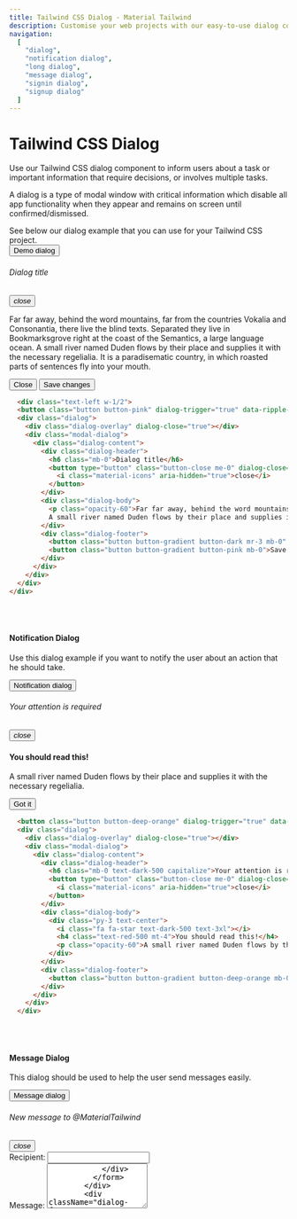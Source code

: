 ```yaml
---
title: Tailwind CSS Dialog - Material Tailwind
description: Customise your web projects with our easy-to-use dialog component for Tailwind CSS using Material Design guidelines.
navigation: 
  [
    "dialog",
    "notification dialog",
    "long dialog",
    "message dialog",
    "signin dialog",
    "signup dialog"
  ]
---
```


# Tailwind CSS Dialog

Use our Tailwind CSS dialog component to inform users about a task or important information that require decisions, or involves multiple tasks.

A dialog is a type of modal window with critical information which disable all app functionality when they appear and remains on screen until confirmed/dismissed.

See below our dialog example that you can use for your Tailwind CSS project.
<br/>
<ComponentCard id="dialog">
  <button className="button button-pink mx-auto flex" dialog-trigger="true" data-ripple-light="true">Demo dialog</button>
  <div className="dialog">
    <div className="dialog-overlay" dialog-close="true"></div>
    <div className="modal-dialog">
      <div className="dialog-content">
        <div className="dialog-header">
          <h6 className="mb-0">Dialog title</h6>
          <button type="button" className="button-close me-0" dialog-close="true" aria-label="Close">
            <i className="material-icons" aria-hidden="true">close</i>
          </button>
        </div>
        <div className="dialog-body">
          <p className="opacity-60">Far far away, behind the word mountains, far from the countries Vokalia and Consonantia, there live the blind texts. Separated they live in Bookmarksgrove right at the coast of the Semantics, a large language ocean.
          A small river named Duden flows by their place and supplies it with the necessary regelialia. It is a paradisematic country, in which roasted parts of sentences fly into your mouth.</p>
        </div>
        <div className="dialog-footer">
          <button className="button button-gradient button-dark mr-3 mb-0" dialog-close="true">Close</button>
          <button className="button button-gradient button-pink mb-0">Save changes</button>
        </div>
      </div>
    </div>
  </div>
</ComponentCard>

```html showLineNumbers
  <div class="text-left w-1/2">
  <button class="button button-pink" dialog-trigger="true" data-ripple-light="true">Demo dialog</button>
  <div class="dialog">
    <div class="dialog-overlay" dialog-close="true"></div>
    <div class="modal-dialog">
      <div class="dialog-content">
        <div class="dialog-header">
          <h6 class="mb-0">Dialog title</h6>
          <button type="button" class="button-close me-0" dialog-close="true" aria-label="Close">
            <i class="material-icons" aria-hidden="true">close</i>
          </button>
        </div>
        <div class="dialog-body">
          <p class="opacity-60">Far far away, behind the word mountains, far from the countries Vokalia and Consonantia, there live the blind texts. Separated they live in Bookmarksgrove right at the coast of the Semantics, a large language ocean.
          A small river named Duden flows by their place and supplies it with the necessary regelialia. It is a paradisematic country, in which roasted parts of sentences fly into your mouth.</p>
        </div>
        <div class="dialog-footer">
          <button class="button button-gradient button-dark mr-3 mb-0" dialog-close="true">Close</button>
          <button class="button button-gradient button-pink mb-0">Save changes</button>
        </div>
      </div>
    </div>
  </div>
</div>
```
<br/>
<br/>

#### Notification Dialog

Use this dialog example if you want to notify the user about an action that he should take.

<ComponentCard id="notification dialog">
  <button className="button button-deep-orange" dialog-trigger="true" data-ripple-light="true">Notification dialog</button>
  <div className="dialog">
    <div className="dialog-overlay" dialog-close="true"></div>
    <div className="modal-dialog">
      <div className="dialog-content">
        <div className="dialog-header">
          <h6 className="mb-0 text-dark-500 capitalize">Your attention is required</h6>
          <button type="button" className="button-close me-0" dialog-close="true" aria-label="Close">
            <i className="material-icons" aria-hidden="true">close</i>
          </button>
        </div>
        <div className="dialog-body">
          <div className="py-3 text-center">
            <i className="fa fa-star text-dark-500 text-3xl"></i>
            <h4 className="text-red-500 mt-4">You should read this!</h4>
            <p className="opacity-60">A small river named Duden flows by their place and supplies it with the necessary regelialia.</p>
          </div>
        </div>
        <div className="dialog-footer">
          <button className="button button-gradient button-pink mb-0">Got it</button>
        </div>
      </div>
    </div>
  </div>
</ComponentCard>

```html showLineNumbers
  <button class="button button-deep-orange" dialog-trigger="true" data-ripple-light="true">Notification dialog</button>
  <div class="dialog">
    <div class="dialog-overlay" dialog-close="true"></div>
    <div class="modal-dialog">
      <div class="dialog-content">
        <div class="dialog-header">
          <h6 class="mb-0 text-dark-500 capitalize">Your attention is required</h6>
          <button type="button" class="button-close me-0" dialog-close="true" aria-label="Close">
            <i class="material-icons" aria-hidden="true">close</i>
          </button>
        </div>
        <div class="dialog-body">
          <div class="py-3 text-center">
            <i class="fa fa-star text-dark-500 text-3xl"></i>
            <h4 class="text-red-500 mt-4">You should read this!</h4>
            <p class="opacity-60">A small river named Duden flows by their place and supplies it with the necessary regelialia.</p>
          </div>
        </div>
        <div class="dialog-footer">
          <button class="button button-gradient button-deep-orange mb-0">Got it</button>
        </div>
      </div>
    </div>
  </div>
```
<br/>
<br/>

#### Message Dialog

This dialog should be used to help the user send messages easily.

<ComponentCard id="message dialog">
  <button className="button button-green" dialog-trigger="true" data-ripple-light="true">Message dialog</button>
  <div className="dialog">
    <div className="dialog-overlay" dialog-close="true"></div>
    <div className="modal-dialog">
      <div className="dialog-content">
        <div className="dialog-header">
          <h6 className="mb-0 text-dark-500 capitalize">New message to @MaterialTailwind</h6>
          <button type="button" className="button-close me-0" dialog-close="true" aria-label="Close">
            <i className="material-icons" aria-hidden="true">close</i>
          </button>
        </div>
        <div className="dialog-body">
          <form action="role">
            <div className="input-group input-group-static my-3">
              <label>Recipient:</label>
              <input type="email" className="form-control" />
            </div>
            <div className="input-group input-group-static my-3">
              <label>Message:</label>
              <textarea type="email" className="form-control" rows="5" />
            </div>
          </form>
        </div>
        <div className="dialog-footer">
          <button className="button button-gradient button-green mb-0">Send</button>
        </div>
      </div>
    </div>
  </div>
</ComponentCard>

```html showLineNumbers
  <button class="button button-green" dialog-trigger="true" data-ripple-light="true">Message dialog</button>
  <div class="dialog">
    <div class="dialog-overlay" dialog-close="true"></div>
    <div class="modal-dialog">
      <div class="dialog-content">
        <div class="dialog-header">
          <h6 class="mb-0 text-dark-500 capitalize">New message to @MaterialTailwind</h6>
          <button type="button" class="button-close me-0" dialog-close="true" aria-label="Close">
            <i class="material-icons" aria-hidden="true">close</i>
          </button>
        </div>
        <div class="dialog-body">
          <form action="role">
            <div class="input-group input-group-static my-3">
              <label>Recipient:</label>
              <input type="email" class="form-control" />
            </div>
            <div class="input-group input-group-static my-3">
              <label>Message:</label>
              <textarea type="email" class="form-control" rows="5" />
            </div>
          </form>
        </div>
        <div class="dialog-footer">
          <button class="button button-gradient button-green mb-0">Send</button>
        </div>
      </div>
    </div>
  </div>
```
<br/>
<br/>

#### Long Dialog

Use this dialog example to notify the user with longer informational messages.

<ComponentCard id="long dialog">
  <button className="button button-pink" dialog-trigger="true" data-ripple-light="true">Long dialog</button>
  <div className="dialog">
    <div className="dialog-overlay" dialog-close="true"></div>
    <div className="modal-dialog">
      <div className="dialog-content">
        <div className="dialog-header">
          <h5 className="mb-0 text-dark-500 capitalize">Modal title</h5>
          <button type="button" className="button-close me-0" dialog-close="true" aria-label="Close">
            <i className="material-icons" aria-hidden="true">close</i>
          </button>
        </div>
        <div className="dialog-body">
          <p className="opacity-60">I always felt like I could do anything. That’s the main thing people are controlled by! Thoughts- their perception of themselves! They're slowed down by their perception of themselves. If you're taught you can’t do anything, you won’t do anything. I was taught I could do everything.</p>
          <br/><br/>
          <p className="opacity-60">As we live, our hearts turn colder. Cause pain is what we go through as we become older. We get insulted by others, lose trust for those others. We get back stabbed by friends. It becomes harder for us to give others a hand. We get our heart broken by people we love, even that we give them all we have. Then we lose family over time. What else could rust the heart more over time? Blackgold.</p>
          <br/><br/>
          <p className="opacity-60">We’re not always in the position that we want to be at. We’re constantly growing. We’re constantly making mistakes. We’re constantly trying to express ourselves and actualize our dreams. If you have the opportunity to play this game of life you need to appreciate every moment. A lot of people don’t appreciate the moment until it’s passed.</p>
          <br/><br/>
          <p className="opacity-60">There’s nothing I really wanted to do in life that I wasn’t able to get good at. That’s my skill. I’m not really specifically talented at anything except for the ability to learn. That’s what I do. That’s what I’m here for. Don’t be afraid to be wrong because you can’t learn anything from a compliment.</p>
          <br/><br/>
          <p className="opacity-60">It really matters and then like it really doesn’t matter. What matters is the people who are sparked by it. And the people who are like offended by it, it doesn’t matter. Because it's about motivating the doers. Because I’m here to follow my dreams and inspire other people to follow their dreams, too.</p>
          <br/><br/>
          <p className="opacity-60">The time is now for it to be okay to be great. People in this world shun people for being great. For being a bright color. For standing out. But the time is now to be okay to be the greatest you. Would you believe in what you believe in, if you were the only one who believed it?</p>
        </div>
        <div className="dialog-footer">
          <button className="button button-gradient button-dark mr-3 mb-0" dialog-close="true">Close</button>
          <button className="button button-gradient button-pink mb-0">Save changes</button>
        </div>
      </div>
    </div>
  </div>
</ComponentCard>

```html showLineNumbers
  <button class="button button-pink" dialog-trigger="true" data-ripple-light="true">Long dialog</button>
  <div class="dialog">
    <div class="dialog-overlay" dialog-close="true"></div>
    <div class="modal-dialog">
      <div class="dialog-content">
        <div class="dialog-header">
          <h5 class="mb-0 text-dark-500 capitalize">Modal title</h5>
          <button type="button" class="button-close me-0" dialog-close="true" aria-label="Close">
            <i class="material-icons" aria-hidden="true">close</i>
          </button>
        </div>
        <div class="dialog-body">
          <p class="opacity-60">I always felt like I could do anything. That’s the main
          thing people are controlled by! Thoughts- their perception
          of themselves! They're slowed down by their perception of
          themselves. If you're taught you can’t do anything, you
          won’t do anything. I was taught I could do everything.</p>
          <br/><br/>
          <p class="opacity-60">As we live, our hearts turn colder. Cause pain is what we go
          through as we become older. We get insulted by others, lose
          trust for those others. We get back stabbed by friends. It
          becomes harder for us to give others a hand. We get our
          heart broken by people we love, even that we give them all
          we have. Then we lose family over time. What else could rust
          the heart more over time? Blackgold.</p>
          <br/><br/>
          <p class="opacity-60">We’re not always in the position that we want to be at.
          We’re constantly growing. We’re constantly making mistakes.
          We’re constantly trying to express ourselves and actualize
          our dreams. If you have the opportunity to play this game of
          life you need to appreciate every moment. A lot of people
          don’t appreciate the moment until it’s passed.</p>
          <br/><br/>
          <p class="opacity-60">There’s nothing I really wanted to do in life that I wasn’t
          able to get good at. That’s my skill. I’m not really
          specifically talented at anything except for the ability to
          learn. That’s what I do. That’s what I’m here for. Don’t be
          afraid to be wrong because you can’t learn anything from a
          compliment.</p>
          <br/><br/>
          <p class="opacity-60">It really matters and then like it really doesn’t matter.
          What matters is the people who are sparked by it. And the
          people who are like offended by it, it doesn’t matter.
          Because it's about motivating the doers. Because I’m here to
          follow my dreams and inspire other people to follow their
          dreams, too.</p>
          <br/><br/>
          <p class="opacity-60">The time is now for it to be okay to be great. People in
          this world shun people for being great. For being a bright
          color. For standing out. But the time is now to be okay to
          be the greatest you. Would you believe in what you believe
          in, if you were the only one who believed it?</p>
        </div>
        <div class="dialog-footer">
          <button class="button button-gradient button-dark mr-3 mb-0" dialog-close="true">Close</button>
          <button class="button button-gradient button-pink mb-0">Save changes</button>
        </div>
      </div>
    </div>
  </div>
```
<br/>
<br/>

#### Signin Dialog

Use this example to help users Sign in easily 

<ComponentCard id="signin dialog">
  <button className="button button-pink" dialog-trigger="true" data-ripple-light="true">Signin dialog</button>
  <div className="dialog">
    <div className="dialog-overlay" dialog-close="true"></div>
    <div className="modal-dialog">
      <div className="dialog-content mx-12">
        <div className="card">
          <div className="card-header mx-4 -mt-6">
            <div className="bg-pink-500 shadow-lg rounded-lg py-3 pe-1">
              <h4 className="text-white font-bold text-center mt-2 mb-0">Sign in</h4>
              <div className="flex mt-4">
                <a className="button button-text ml-auto" href="#">
                  <i className="fab fa-facebook-f text-white text-lg"></i>
                </a>
                <a className="button button-text" href="#">
                  <i className="fab fa-github text-white text-lg"></i>
                </a>
                <a className="button button-text mr-auto" href="#">
                  <i className="fab fa-google text-white text-lg"></i>
                </a>
              </div>
            </div>
          </div>
          <div className="card-body">
            <form action="role">
              <div className="input-group input-group-outline my-3">
                <label className="form-label">Email</label>
                <input type="email" className="form-control" />
              </div>
              <div className="input-group input-group-outline my-3">
                <label className="form-label">Password</label>
                <input type="password" className="form-control" />
              </div>
            </form>
            <div className="form-check form-switch flex items-center my-7 ml-1">
              <input
                className="opacity-0 cursor-pointer absolute z-10 w-8 h-5"
                data-attribute="toggle"
                id="remember"
              />
              <div className="form-check-input"></div>
              <label className="form-check-label mb-0 ml-2 cursor-pointer">Remember me</label>
            </div>
            <button className="button button-pink w-full">Sign In</button>
            <a href="#">
              <p className="text-center mt-5 mb-0 text-sm">Don&apos;t have an account?</p>
            </a>
          </div>
        </div>
      </div>
    </div>
  </div>
</ComponentCard>

```html showLineNumbers
  <button className="button button-pink" dialog-trigger="true" data-ripple-light="true">Signin dialog</button>
  <div className="dialog">
    <div className="dialog-overlay" dialog-close="true"></div>
    <div className="modal-dialog">
      <div className="dialog-content mx-12">
        <div className="card">
          <div className="card-header mx-4 -mt-6">
            <div className="bg-pink-500 shadow-lg rounded-lg py-3 pe-1">
              <h4 className="text-white font-bold text-center mt-2 mb-0">Sign in</h4>
              <div className="flex mt-4">
                <a className="button button-text ml-auto" href="#">
                  <i className="fab fa-facebook-f text-white text-lg"></i>
                </a>
                <a className="button button-text" href="#">
                  <i className="fab fa-github text-white text-lg"></i>
                </a>
                <a className="button button-text mr-auto" href="#">
                  <i className="fab fa-google text-white text-lg"></i>
                </a>
              </div>
            </div>
          </div>
          <div className="card-body">
            <form action="role">
              <div className="input-group input-group-outline my-3">
                <label className="form-label">Email</label>
                <input type="email" className="form-control" />
              </div>
              <div className="input-group input-group-outline my-3">
                <label className="form-label">Password</label>
                <input type="password" className="form-control" />
              </div>
            </form>
            <div className="form-check form-switch flex items-center my-7 ml-1">
              <input
                className="opacity-0 cursor-pointer absolute z-10 w-8 h-5"
                data-attribute="toggle"
                id="remember"
              />
              <div className="form-check-input"></div>
              <label className="form-check-label mb-0 ml-2 cursor-pointer">Remember me</label>
            </div>
            <button className="button button-pink w-full">Sign In</button>
            <a href="#">
              <p className="text-center mt-5 mb-0 text-sm">Don&apos;t have an account?</p>
            </a>
          </div>
        </div>
      </div>
    </div>
  </div>
```

<br/>
<br/>

#### Signup Dialog

Use this example to help users Signup in easily 

<ComponentCard id="signup dialog">
  <button className="button button-cyan" dialog-trigger="true" data-ripple-light="true">Signup dialog</button>
  <div className="dialog">
    <div className="dialog-overlay" dialog-close="true"></div>
    <div className="modal-dialog">
      <div className="dialog-content mx-12">
        <div className="card">
          <div className="card-header mx-4 -mt-6">
            <div className="bg-cyan-500 shadow-lg rounded-lg py-3 pe-1">
              <h4 className="text-white font-bold text-center mt-2 mb-0">Sign up</h4>
              <div className="flex mt-4">
                <a className="button button-text ml-auto" href="#">
                  <i className="fab fa-facebook-f text-white text-lg"></i>
                </a>
                <a className="button button-text" href="#">
                  <i className="fab fa-github text-white text-lg"></i>
                </a>
                <a className="button button-text mr-auto" href="#">
                  <i className="fab fa-google text-white text-lg"></i>
                </a>
              </div>
            </div>
          </div>
          <div className="card-body">
            <form action="role">
              <div className="input-group input-group-dynamic my-5">
                <label className="form-label">Username</label>
                <input type="text" className="form-control" />
              </div>
              <div className="input-group input-group-dynamic my-5">
                <label className="form-label">Email</label>
                <input type="email" className="form-control" />
              </div>
              <div className="input-group input-group-dynamic my-5">
                <label className="form-label">Password</label>
                <input type="password" className="form-control" />
              </div>
            </form>
            <button className="button button-cyan flex mx-auto">Sign Up</button>
            <a href="#">
              <p className="text-center mt-5 mb-0 text-sm">Already have an account?</p>
            </a>
          </div>
        </div>
      </div>
    </div>
  </div>
</ComponentCard>

```html showLineNumbers
  <button className="button button-cyan" dialog-trigger="true" data-ripple-light="true">Signup dialog</button>
  <div className="dialog">
    <div className="dialog-overlay" dialog-close="true"></div>
    <div className="modal-dialog">
      <div className="dialog-content mx-12">
        <div className="card">
          <div className="card-header mx-4 -mt-6">
            <div className="bg-cyan-500 shadow-lg rounded-lg py-3 pe-1">
              <h4 className="text-white font-bold text-center mt-2 mb-0">Sign up</h4>
              <div className="flex mt-4">
                <a className="button button-text ml-auto" href="#">
                  <i className="fab fa-facebook-f text-white text-lg"></i>
                </a>
                <a className="button button-text" href="#">
                  <i className="fab fa-github text-white text-lg"></i>
                </a>
                <a className="button button-text mr-auto" href="#">
                  <i className="fab fa-google text-white text-lg"></i>
                </a>
              </div>
            </div>
          </div>
          <div className="card-body">
            <form action="role">
              <div className="input-group input-group-dynamic my-5">
                <label className="form-label">Username</label>
                <input type="text" className="form-control" />
              </div>
              <div className="input-group input-group-dynamic my-5">
                <label className="form-label">Email</label>
                <input type="email" className="form-control" />
              </div>
              <div className="input-group input-group-dynamic my-5">
                <label className="form-label">Password</label>
                <input type="password" className="form-control" />
              </div>
            </form>
            <button className="button button-cyan flex mx-auto">Sign Up</button>
            <a href="#">
              <p className="text-center mt-5 mb-0 text-sm">Already have an account?</p>
            </a>
          </div>
        </div>
      </div>
    </div>
  </div>
```
{" "}

